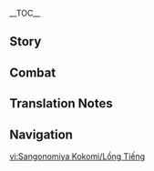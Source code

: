 {{CharacterTabs}}
{{LanguageTabs}}
__TOC__
==Story==
{{VO/Story
|character           = Sangonomiya Kokomi
|language            = zh
|language_s          = zh
|language_t          = zh-tw
|name_s              = 珊瑚宫心海
|name_t              = 珊瑚宮心海

|vo_01_01_title_s    = 初次见面…
|vo_01_01_title_t    = 初次見面…
|vo_01_01_subtitle   = Hello
|vo_01_01_file       = VO_{language}{character} Hello.ogg
|vo_01_01_tx_s       = 我是珊瑚宫心海，海祇岛的「现人神巫女」。此次与你一起出行，就当做是放松一下…咳，就当做是对外考察吧。不用担心，临行前我留下了不少锦囊，将海祇岛近期的发展计划布置完毕了。稍微离开一会儿，也没有关系。
|vo_01_01_tx_t       = 我是珊瑚宮心海，海祇島的「現人神巫女」。此次與{{MC|你|妳}}一起出行，就當做是放鬆一下…咳，就當做是對外考察吧。不用擔心，臨行前我留下了不少錦囊，將海祇島近期的發展計畫安排完畢了。稍微離開一會兒，也沒有關係。
|vo_01_01_rm_s       = Wǒ shì Shānhúgōng Xīnhǎi, Hǎiqí-dǎo de "Xiànrénshén Wūnǚ". Cǐcì yǔ nǐ yīqǐ chūxíng, jiù dàngzuò shì fàngsōng yīxià... Kè, jiù dàngzuò shì duìwài kǎochá ba. Bùyòng dānxīn, línxíng qián wǒ liúxiàle bùshǎo jǐnnáng, jiāng Hǎiqí-dǎo jìnqī de fāzhǎn jìhuà bùzhì wánbìle. Shāowēi líkāi yīhuǐr, yě méiyǒu guānxì.
|vo_01_01_rm_t       = Wǒ shì Shānhúgōng Xīnhǎi, Hǎiqí-dǎo de "Xiànrénshén Wūnǚ". Cǐcì yǔ nǐ yīqǐ chūxíng, jiù dàngzuò shì fàngsōng yīxià... Kè, jiù dàngzuò shì duìwài kǎochá ba. Bùyòng dānxīn, línxíng qián wǒ liúxiàle bùshǎo jǐnnáng, jiāng Hǎiqí-dǎo jìnqí de fāzhǎn jìhuà ānpái wánbìle. Shāowéi líkāi yīhuìr, yě méiyǒu guānxì.
|vo_02_01_title_s    = 闲聊・阅读
|vo_02_01_title_t    = 閒聊・閱讀
|vo_02_01_subtitle   = Chat: Reading
|vo_02_01_file       = VO_{language}{character} Chat - Reading.ogg
|vo_02_01_tx_s       = 八重堂出版的许多作品，深入浅出地阐明了兵法原理，我很喜欢。
|vo_02_01_tx_t       = 八重堂出版的許多作品，深入淺出地闡明了兵法原理，我很喜歡。
|vo_02_01_rm         = Bāchóng-táng chūbǎn de xǔduō zuòpǐn, shēnrù-qiǎnchū de chǎnmíngle bīngfǎ yuánlǐ, wǒ hěn xǐhuān.
|vo_02_02_title_s    = 闲聊・游鱼
|vo_02_02_title_t    = 閒聊・游魚
|vo_02_02_subtitle   = Chat: Fish
|vo_02_02_file       = VO_{language}{character} Chat - Fish.ogg
|vo_02_02_tx_s       = 每个生灵的意志都值得尊重，就像海中的游鱼，也有自己的方向。
|vo_02_02_tx_t       = 每個生靈的意志都值得尊重，就像海中的游魚，也有自己的方向。
|vo_02_02_rm         = Měigè shēnglíng de yìzhì, dōu zhídé zūnzhòng, jiùxiàng shì hǎi zhōng de yóuyú, yě yǒu zìjǐ de fāngxiàng.
|vo_02_03_title_s    = 闲聊・准备
|vo_02_03_title_t    = 閒聊・準備
|vo_02_03_subtitle   = Chat: Preparation
|vo_02_03_file       = VO_{language}{character} Chat - Preparation.ogg
|vo_02_03_tx_s       = 未雨绸缪，才能临危不乱。
|vo_02_03_tx_t       = 未雨綢繆，才能臨危不亂。
|vo_02_03_rm_s       = Wèiyǔ-chóumóu, cáinéng línwēi-bùluàn.
|vo_02_03_rm_t       = Wèiyǔ-chóumóu, cáinéng línwéi-bùluàn.
|vo_03_01_title_s    = 下雨的时候…
|vo_03_01_title_t    = 下雨的時候…
|vo_03_01_subtitle   = When It Rains
|vo_03_01_file       = VO_{language}{character} When It Rains.ogg
|vo_03_01_tx_s       = 雨中行军，可以隐蔽声息，但对体能却是很大的考验…
|vo_03_01_tx_t       = 雨中行軍，可以隱蔽聲息，但對體能卻是很大的考驗…
|vo_03_01_rm_s       = Yǔ zhōng xíngjūn, kěyǐ yǐnbì shēngxī, dàn duì tǐnéng què shì hěn dà de kǎoyàn...
|vo_03_01_rm_t       = Yǔ zhōng xíngjūn, kěyǐ yǐnbì shēngxí, dàn duì tǐnéng què shì hěn dà de kǎoyàn...
|vo_03_02_title_s    = 下雪的时候…
|vo_03_02_title_t    = 下雪的時候…
|vo_03_02_subtitle   = When It Snows
|vo_03_02_file       = VO_{language}{character} When It Snows.ogg
|vo_03_02_tx_s       = 雪…真漂亮呀。
|vo_03_02_tx_t       = 雪…真漂亮呀。
|vo_03_02_rm         = Xuě... zhēn piàoliàng ya.
|vo_03_03_title_s    = 阳光很好…
|vo_03_03_title_t    = 陽光很好…
|vo_03_03_subtitle   = When the Sun Is Out
|vo_03_03_file       = VO_{language}{character} When the Sun Is Out.ogg
|vo_03_03_tx_s       = 天色真好，一起走走吧？
|vo_03_03_tx_t       = 天色真好，一起走走吧？
|vo_03_03_rm         = Tiānsè zhēnhǎo, yīqǐ zǒuzǒu ba?
|vo_03_04_title_s    = 刮大风了…
|vo_03_04_title_t    = 颳大風了…
|vo_03_04_subtitle   = When the Wind Is Blowing
|vo_03_04_file       = VO_{language}{character} When the Wind Is Blowing.ogg
|vo_03_04_tx_s       = 嗯…这么大的风，正适合用火攻之计。
|vo_03_04_tx_t       = 嗯…這麼大的風，正適合用火攻之計。
|vo_03_04_rm         = Ǹg... Zhème dà de fēng, zhèng shìhé yòng huǒgōngzhījì.
|vo_04_01_title_s    = 早上好…
|vo_04_01_title_t    = 早安…
|vo_04_01_subtitle   = Good Morning
|vo_04_01_file       = VO_{language}{character} Good Morning.ogg
|vo_04_01_tx_s       = 早安。我刚刚读到一段有趣的兵法，要一起研究一下吗？
|vo_04_01_tx_t       = 早安。我剛剛讀到一段有趣的兵法，要一起研究一下嗎？
|vo_04_01_rm_s       = Zǎo'ān. Wǒ gānggāng dúdào yī duàn yǒuqù de bīngfǎ, yào yīqǐ yánjiū yīxià ma?
|vo_04_01_rm_t       = Zǎo'ān. Wǒ gānggāng dúdào yī duàn yǒuqù de bīngfǎ, yào yīqǐ yánjiù yīxià ma?
|vo_04_02_title_s    = 中午好…
|vo_04_02_title_t    = 午安…
|vo_04_02_subtitle   = Good Afternoon
|vo_04_02_file       = VO_{language}{character} Good Afternoon.ogg
|vo_04_02_tx_s       = 下午的作战方案要进行一些修正，这样可以保证更高的效率。
|vo_04_02_tx_t       = 下午的作戰方案要進行一些修正，這樣可以保證更高的效率。
|vo_04_02_rm         = Xiàwǔ de zuòzhàn fāng'àn yào jìnxíng yīxiē xiūzhèng, zhèyàng kěyǐ bǎozhèng gèng gāo de xiàolǜ.
|vo_04_03_title_s    = 晚上好…
|vo_04_03_title_t    = 晚上好…
|vo_04_03_subtitle   = Good Evening
|vo_04_03_file       = VO_{language}{character} Good Evening.ogg
|vo_04_03_tx_s       = 嗯？这么快就到晚上了？跟你在一起，时间总是会过得格外快。
|vo_04_03_tx_t       = 嗯？這麼快就到晚上了？跟{{MC|你|妳}}在一起，時間總是會過得特別快。
|vo_04_03_rm         = Ǹg? Zhème kuài jiù dào wǎnshàngle? Gēn nǐ zài yīqǐ, shíjiān zǒngshì huì guò de géwài kuài.
|vo_04_04_title_s    = 晚安…
|vo_04_04_title_t    = 晚安…
|vo_04_04_subtitle   = Good Night
|vo_04_04_file       = VO_{language}{character} Good Night.ogg
|vo_04_04_tx_s       = 好好休息，养精蓄锐。晚安。
|vo_04_04_tx_t       = 好好休息，養精蓄銳。晚安。
|vo_04_04_rm_s       = Hǎohao xiūxi, yǎngjīng-xùruì. Wǎn'ān.
|vo_04_04_rm_t       = Hǎohao xiūxí, yǎngjīng-xùruì. Wǎn'ān.
|vo_05_01_title_s    = 关于珊瑚宫心海自己・锦囊
|vo_05_01_title_t    = 關於珊瑚宮心海自己・錦囊
|vo_05_01_subtitle   = About {character}: Directives
|vo_05_01_file       = VO_{language}{character} About {character} - Directives.ogg
|vo_05_01_tx_s       = 战场局势千变万化，一念之差就可能葬送全局。所以在开战前，我会将所有情况纳入考量，写成锦囊交给将士们去执行。不过目前来看，他们对锦囊有些过于依赖了。我还是希望他们多读些兵书，靠自己的力量辨析战场的局势，这样才能更好地抓住战机。
|vo_05_01_tx_t       = 戰場局勢千變萬化，一念之差就可能葬送全局。所以在開戰前，我會將所有情況納入考量，寫成錦囊交給將士們去執行。不過目前來看，他們對錦囊有些過於依賴了。我還是希望他們多讀些兵書，靠自己的力量辨析戰場的局勢，這樣才能更好地抓住戰機。
|vo_05_01_rm         = Zhànchǎng júshì qiānbiàn-wànhuà, yīniànzhīchā jiù kě'néng zàngsòng quánjú. Suǒyǐ zài kāizhàn qián, wǒ huì jiāng suǒyǒu qíngkuàng nàrù kǎoliáng, xiěchéng jǐnnáng jiāo gěi jiàngshìmen qù zhíxíng. Bùguò mùqián lái kàn, tāmen duì jǐn náng yǒuxiē guòyú yīlàile. Wǒ háishì xīwàng tāmen duō dú xiē bīngshū, kào zìjǐ de lìliàng biànxī zhànchǎng de júshì, zhèyàng cáinéng gèng hǎo de zhuāzhù zhànjī.
|vo_05_02_title_s    = 关于珊瑚宫心海自己・放松
|vo_05_02_title_t    = 關於珊瑚宮心海自己・放鬆
|vo_05_02_subtitle   = About {character}: Relaxing
|vo_05_02_file       = VO_{language}{character} About {character} - Relaxing.ogg
|vo_05_02_tx_s       = 真希望这次作战快点结束。八重堂出版的新印《沉秋拾剑录》已经可以买到了，好想呆在房间里一口气看完…
|vo_05_02_tx_t       = 真希望這次作戰快點結束。八重堂出版的新印《沉秋拾劍錄》已經可以買到了，好想待在房間裡一口氣看完…
|vo_05_02_rm         = Zhēn xīwàng zhè cì zuòzhàn kuàidiǎn jiéshù. Bāchóng-táng chūbǎn de xīnyìn "Chénqiū Shíjiàn-lù" yǐjīng kěyǐ mǎi dàole, hǎoxiǎng dāi zài fángjiān lǐ yīkǒuqì kànwán...
|vo_06_01_title_s    = 关于我们・见闻
|vo_06_01_title_t    = 關於我們・見聞
|vo_06_01_subtitle   = About Us: Experience
|vo_06_01_file       = VO_{language}{character} About Us - Experience.ogg
|vo_06_01_tx_s       = 母亲曾教导过我，只有眼界开阔，才能成为合格的领袖。不过以前的我常年往返于珊瑚宫与军队之间，不曾亲自出来冒险，难免会有许多不懂的地方。嗯，这些就请你多担待啦。
|vo_06_01_tx_t       = 母親曾教導過我，只有眼界開闊，才能成為合格的領袖。不過以前的我常年往返於珊瑚宮與軍隊之間，不曾親自出來冒險，難免會有許多不懂的地方。嗯，這些就請{{MC|你|妳}}多擔待啦。
|vo_06_01_rm         = Mǔqīn céng jiàodǎoguò wǒ, zhǐyǒu yǎnjiè kāikuò, cáinéng chéngwéi hégé de lǐngxiù. Bùguò yǐqián de wǒ chángnián wǎngfǎn yú Shānhúgōng yǔ jūnduì zhī jiān, bùcéng qīnzì chūlái màoxiǎn, nánmiǎn huì yǒu xǔduō bù dǒng de dìfāng. Ǹg, zhèxiē jiù qǐng nǐ duō dāndài la.
|vo_06_02_title_s    = 关于我们・困惑
|vo_06_02_title_t    = 關於我們・困惑
|vo_06_02_subtitle   = About Us: Confusion
|vo_06_02_file       = VO_{language}{character} About Us - Confusion.ogg
|vo_06_02_tx_s       = 都说人心难测，但作为现人神巫女，我必须努力去理解每个人的想法才行。就从你开始吧，旅行者，让我猜猜…你现在在想些什么呢？
|vo_06_02_tx_t       = 都說人心難測，但作為現人神巫女，我必須努力去理解每個人的想法才行。就從{{MC|你|妳}}開始吧，旅行者，讓我猜猜…{{MC|你|妳}}現在在想些什麼呢？
|vo_06_02_rm         = Dōu shuō rénxīn-náncè, dàn zuòwéi Xiànrénshén Wūnǚ, wǒ bìxū nǔlì qù lǐjiě měigèrén de xiǎngfǎ cái xíng. Jiù cóng nǐ kāishǐ ba, Lǚxíngzhě, ràng wǒ cāicāi... Nǐ xiànzài zài xiǎng xiē shénme ne?
|vo_07_01_title_s    = 关于「神之眼」…
|vo_07_01_title_t    = 關於「神之眼」…
|vo_07_01_subtitle   = About the [[Vision]]
|vo_07_01_file       = VO_{language}{character} About the Vision.ogg
|vo_07_01_tx_s       = 在我眼中，「神之眼」便是愿望的象征。我们之所以成立反抗军，反对眼狩令，就是因为愿望是非常宝贵的东西，不该被轻易放弃，更不该被强行剥夺。
|vo_07_01_tx_t       = 在我眼中，「神之眼」便是願望的象徵。我們之所以成立反抗軍，反對眼狩令，就是因為願望是非常寶貴的東西，不該被輕易放棄，更不該被強行剝奪。
|vo_07_01_rm_s       = Zài wǒ yǎnzhōng, "Shénzhīyǎn" biàn shì yuànwàng de xiàngzhēng. Wǒmen zhīsuǒyǐ chénglì Fǎnkàng-jūn, fǎnduì Yǎnshòu-lìng, jiùshì yīnwèi yuànwàng shì fēicháng bǎoguì de dōngxi, bùgāi bèi qīngyì fàngqì, gèng bù āi bèi qiángxíng bōduó.
|vo_07_01_rm_t       = 
|vo_07_02_title_s    = 有什么想要分享・刊物
|vo_07_02_title_t    = 有什麼想要分享・刊物
|vo_07_02_subtitle   = Anything to Share: Periodicals
|vo_07_02_file       = VO_{language}{character} Anything to Share - Periodicals.ogg
|vo_07_02_tx_s       = 八重堂出版的刊物中，我尤其喜欢这本《提瓦特战争艺术》。你看，上面记录了许多经典战役，以及兵法名家对此的解析。其中有几篇我特别欣赏，让我来念给你听…
|vo_07_02_tx_t       = 八重堂出版的刊物中，我尤其喜歡這本《提瓦特戰爭藝術》。{{MC|你|妳}}看，上面記錄了許多經典戰役，以及兵法名家對此的解析。其中有幾篇我特別欣賞，讓我來唸給{{MC|你|妳}}聽…
|vo_07_02_rm         = Bāchóng-táng chūbǎn de kānwù zhōng, wǒ yóuqí xǐhuān zhèběn "Tíwǎtè Zhànzhēng Yìshù". Nǐ kàn, shàngmiàn jìlùle xǔduō jīngdiǎn zhànyì, yǐjí bīngfǎ míngjiā duìcǐ de jiěxī. Qízhōng yǒu jǐ piān wǒ tèbié xīnshǎng, ràng wǒ lái niàn gěi nǐ tīng...
|vo_07_03_title_s    = 有什么想要分享・潜水
|vo_07_03_title_t    = 有什麼想要分享・潛水
|vo_07_03_subtitle   = Anything to Share: Diving
|vo_07_03_file       = VO_{language}{character} Anything to Share - Diving.ogg
|vo_07_03_tx_s       = 水下的世界虽不如陆地上明亮，但每次呆在那里时，心都会慢慢沉静下来。鱼群在远处游动，水母在身旁起舞，让人不知不觉就会放下所有烦恼。有机会的话，我带你去看看吧？
|vo_07_03_tx_t       = 水下的世界雖不如陸地上明亮，但每次待在那裡時，心都會慢慢沉靜下來。魚群在遠處游動、水母在身旁起舞，讓人不知不覺就會放下所有煩惱。有機會的話，我帶{{MC|你|妳}}去看看吧？
|vo_07_03_rm         = Shuǐ xià de shìjiè suī bùrú lùdì shàng míngliàng, dàn měicì dāizài nàlǐ shí, xīn dōuhuì mànman chénjìng xiàlái. Yúqún zài yuǎnchù yóudòng, shuǐmǔ zài shēnpáng qǐwǔ, ràng rén bùzhī-bùjué jiù huì fàngxià suǒyǒu fánnǎo. Yǒu jīhuì dehuà, wǒ dài nǐ qù kànkàn ba?
|vo_07_04_title_s    = 感兴趣的见闻…
|vo_07_04_title_t    = 感興趣的見聞…
|vo_07_04_subtitle   = Interesting Things
|vo_07_04_file       = VO_{language}{character} Interesting Things.ogg
|vo_07_04_tx_s       = 我很喜欢海祇珊瑚真珠，它为海祇岛带来了许多财富，是大海给予我们的馈赠。
|vo_07_04_tx_t       = 我很喜歡海祇珊瑚真珠，它為海祇島帶來了許多財富，是大海給予我們的饋贈。
|vo_07_04_rm         = Wǒ hěn xǐhuān Hǎiqí Shānhú Zhēnzhū, tā wèi Hǎiqí-dǎo dài láile xǔduō cáifù, shì dàhǎi jǐyǔ wǒmen de kuìzèng.

|vo_08_01_title_s    = 关于五郎…
|vo_08_01_title_t    = 關於五郎…
|vo_08_01_subtitle   = About [[Gorou]]
|vo_08_01_file       = VO_{language}{character} About Gorou.ogg
|vo_08_01_tx_s       = 五郎是不可多得的优秀将领。他真诚、坚毅、果敢…能够与部下同食同寝，也能够提出许多出人意料的作战方案。但他也有一个小小的缺点，就是在战斗中容易亢奋上头。如果你和他一起行动的话，一定要在关键时候拉住他。
|vo_08_01_tx_t       = 五郎是不可多得的優秀將領。他真誠、堅毅、果敢…能夠與部下同食同寢，也能夠提出許多出人意料的作戰方案。但他也有一個小小的缺點，就是在戰鬥中容易亢奮上頭。如果{{MC|你|妳}}和他一起行動的話，一定要在關鍵時候拉住他。
|vo_08_01_rm_s       = Wǔláng shì bùkě-duōdé de yōuxiù jiànglǐng. Tā zhēnchéng, jiānyì, guǒgǎn... nénggòu yǔ bùxià tóngshí-tóngqǐn, yě nénggòu tíchū xǔduō chūrényìliào de zuòzhàn fāng'àn. Dàn tā yěyǒu yīgè xiǎoxiǎo de quēdiǎn, jiùshì zài zhàndòu zhōng róngyì kàngfèn shàngtou. Rúguǒ nǐ hé tā yīqǐ xíngdòng dehuà, yīdìng yào zài guānjiàn shíhòu lā zhù tā.
|vo_08_01_rm_t       = Wǔláng shì bùkě-duōdé de yōuxiù jiànglǐng. Tā zhēnchéng, jiānyì, guǒgǎn... nénggòu yǔ bùxià tóngshí-tóngqǐn, yě nénggòu tíchū xǔduō chūrényìliào de zuòzhàn fāng'àn. Dàn tā yěyǒu yīgè xiǎoxiǎo de quēdiǎn, jiùshì zài zhàndòu zhōng róngyì kàngfèn shàngtou. Rúguǒ nǐ hàn tā yīqǐ xíngdòng dehuà, yīdìng yào zài guānjiàn shíhòu lā zhù tā.

|vo_08_02_title_s    = 关于九条裟罗…
|vo_08_02_title_t    = 關於九條裟羅…
|vo_08_02_subtitle   = About [[Kujou Sara]]
|vo_08_02_file       = VO_{language}{character} About Kujou Sara.ogg
|vo_08_02_tx_s       = 不得不承认，九条裟罗是一个难缠的对手。虽然她很少使用计策与谋略，但她在正面战场做得很好。幕府军对她非常信服，在她的带领下团结一致、悍不畏死，曾经几度给反抗军带来了巨大的威胁。
|vo_08_02_tx_t       = 不得不承認，九條裟羅是一個難纏的對手。雖然她很少使用計策與謀略，但她在正面戰場做得很好。幕府軍對她非常信服，在她的帶領下團結一致、悍不畏死，曾經幾度給反抗軍帶來了巨大的威脅。
|vo_08_02_rm         = Bùdé-bùchéngrèn, Jiǔtiáo Shāluō shì yīgè nánchán de duìshǒu. Suīrán tā hěn shǎo shǐyòng jìcè yǔ móulüè, dàn tā zài zhèngmiàn zhànchǎng zuò dé hěn hǎo. Mùfǔ-jūn duì tā fēicháng xìnfú, zài tā de dàilǐng xià tuánjié-yīzhì, hànbùwèisǐ, céngjīng jǐ dù gěi Fǎnkàng-jūn dài láile jùdà de wēixié.

|vo_08_03_title_s    = 关于八重神子…
|vo_08_03_title_t    = 關於八重神子…
|vo_08_03_subtitle   = About [[Yae Miko]]
|vo_08_03_file       = VO_{language}{character} About Yae Miko.ogg
|vo_08_03_tx_s       = 八重宫司的许多事迹，我也有听说过。平心而论，我认为她是一位非常优秀的巫女，至少在「巫女」的本职上，她做到了无可挑剔的程度。听说她还负责八重堂轻小说出版事宜，真是个难以捉摸的人…
|vo_08_03_tx_t       = 八重宮司的許多事蹟，我也有聽說過。平心而論，我認為她是一位非常優秀的巫女，至少在「巫女」的本職上，她做到了無可挑剔的程度。聽說她還負責八重堂輕小說出版事宜，真是個難以捉摸的人…
|vo_08_03_rm_s       = Bāchóng Gōngsī de xǔduō shìjì, wǒ yěyǒu tīngshuōguò. Píngxīn'érlùn, wǒ rènwéi tā shì yī wèi fēicháng yōuxiù de wūnǚ, zhìshǎo zài "wūnǚ" de běnzhí shàng, tā zuòdàole wúkě tiāotì de chéngdù. Tīngshuō tā hái fùzé Bāchóng-táng qīngxiǎoshuō chūbǎn shìyí, zhēnshi gè nányǐ zhuōmō de rén...
|vo_08_03_rm_t       = Bāchóng Gōngsī de xǔduō shìjī, wǒ yěyǒu tīngshuōguò. Píngxīn'érlùn, wǒ rènwéi tā shì yī wèi fēicháng yōuxiù de wūnǚ, zhìshǎo zài "wūnǚ" de běnzhí shàng, tā zuòdàole wúkě tiāotì de chéngdù. Tīngshuō tā hái fùzé Bāchóng-táng qīngxiǎoshuō chūbǎn shìyí, zhēnshi gè nányǐ zhuōmō de rén...

|vo_08_04_title_s    = 关于雷电将军…
|vo_08_04_title_t    = 關於雷電將軍…
|vo_08_04_subtitle   = About the [[Raiden Shogun]]
|vo_08_04_file       = VO_{language}{character} About Raiden Shogun.ogg
|vo_08_04_tx_s       = 眼狩令结束之后，海祇岛也回归了正常的生活。时至今日，我已经不想去评判将军的对错，我更在意的是海祇岛的未来。我希望将军能够信守承诺，我们与幕府相安无事。但若是有一天，将军再次无视民众的愿望，那我们也绝不会坐视不管。
|vo_08_04_tx_t       = 眼狩令結束之後，海祇島也回歸了正常的生活。時至今日，我已經不想去評判將軍的對錯，我更在意的是海祇島的未來。我希望將軍能夠信守承諾，我們與幕府相安無事。但若是有一天，將軍再次無視民眾的願望，那我們也絕不會坐視不管。
|vo_08_04_rm         = Yǎnshòu-lìng jiéshù zhīhòu, Hǎiqí-dǎo yě huíguīle zhèngcháng de shēnghuó. Shí zhì jīnrì, wǒ yǐjīng bùxiǎng qù píngpàn Jiāngjūn de duìcuò, wǒ gèng zàiyì de shì Hǎiqí-dǎo de wèilái. Wǒ xīwàng Jiāngjūn nénggòu xìnshǒu chéngnuò, wǒmen yǔ Mùfǔ xiāng'ān wúshì. Dàn ruòshì yǒu yītiān, Jiāngjūn zàicì wú shì mínzhòng de yuànwàng, nà wǒmen yě jué bùhuì zuòshì-bùguǎn.

|vo_08_05_title_s    = 关于北斗…
|vo_08_05_title_t    = 關於北斗…
|vo_08_05_subtitle   = About [[Beidou]]
|vo_08_05_file       = VO_{language}{character} About Beidou.ogg
|vo_08_05_tx_s       = 当时与北斗一同伏击幕府军的时候，我也曾提出过「担心幕府军事先察觉」的担忧。不过北斗对我说，她的船队令行禁止，能够悄无声息地发动奇袭，事实证明果然如此。如今我们海祇岛的船队在训练时遇到了瓶颈，我倒真想请她来指导一番…
|vo_08_05_tx_t       = 當時與北斗一同伏擊幕府軍的時候，我也曾提出過「擔心幕府軍事先察覺」的擔憂。不過北斗對我說，她的船隊令行禁止，能夠悄無聲息地發動奇襲，事實證明果然如此。如今我們海祇島的船隊在訓練時遇到了瓶頸，我倒真想請她來指導一番…
|vo_08_05_rm_s       = Dāngshí yǔ Běidǒu yītóng fújī Mùfǔ-jūn de shíhòu, wǒ yě céng tíchūguò "dānxīn Mùfǔ-jūn shìxiān chájué" de dānyōu. Bùguò Běidǒu duì wǒ shuō, tā de chuánduì lìngxíng-jìnzhǐ, nénggòu qiǎo wú shēngxī de fādòng qíxí, shìshí zhèngmíng guǒrán rúcǐ. Rújīn wǒmen Hǎiqí-dǎo de chuánduì zài xùnliàn shí yù dàole píngjǐng, wǒ dào zhēn xiǎng qǐng tā lái zhǐdǎo yīfān...
|vo_08_05_rm_t       = Dāngshí yǔ Běidǒu yītóng fújí Mùfǔ-jūn de shíhòu, wǒ yě céng tíchūguò "dānxīn Mùfǔ-jūn shìxiān chájué" de dānyōu. Bùguò Běidǒu duì wǒ shuō, tā de chuánduì lìngxíng-jìnzhǐ, nénggòu qiǎo wú shēngxí de fādòng qíxí, shìshí zhèngmíng guǒrán rúcǐ. Rújīn wǒmen Hǎiqí-dǎo de chuánduì zài xùnliàn shí yù dàole píngjǐng, wǒ dào zhēn xiǎng qǐng tā lái zhǐdǎo yīfān...

|vo_08_06_title_s    = 关于枫原万叶…
|vo_08_06_title_t    = 關於楓原萬葉…
|vo_08_06_subtitle   = About [[Kaedehara Kazuha]]
|vo_08_06_file       = VO_{language}{character} About Kaedehara Kazuha.ogg
|vo_08_06_tx_s       = 万叶曾在反抗军待过一段时间。印象里，他跟五郎的关系很好，两个人经常并肩作战。万叶性格洒脱，不喜欢被约束，但身处军队的时候，他又会严格遵守各项纪律。在我看来，他不仅剑术高超，性格也非常成熟。
|vo_08_06_tx_t       = 萬葉曾在反抗軍待過一段時間。印象裡，他跟五郎的關係很好，兩個人經常並肩作戰。萬葉性格灑脫，不喜歡被約束，但身處軍隊的時候，他又會嚴格遵守各項紀律。在我看來，他不僅劍術高超，性格也非常成熟。
|vo_08_06_rm_s       = Wànyè céng zài Fǎnkàng-jūn dàiguò yīduàn shíjiān. Yìnxiàng lǐ, tā gēn Wǔláng de guānxì hěn hǎo, liǎnggèrén jīngcháng bìngjiān zuòzhàn. Wànyè xìnggé sǎtuō, bù xǐhuān bèi yuēshù, dàn shēnchǔ jūnduì de shíhòu, tā yòu huì yán'gé zūnshǒu gè xiàng jìlǜ. Zài wǒ kàn lái, tā bùjǐn jiànshù gāochāo, xìnggé yě fēicháng chéngshú.
|vo_08_06_rm_t       = Wànyè céng zài Fǎnkàng-jūn dàiguò yīduàn shíjiān. Yìnxiàng lǐ, tā gēn Wǔláng de guānxì hěn hǎo, liǎnggèrén jīngcháng bìngjiān zuòzhàn. Wànyè xìnggé sǎtuō, bù xǐhuān bèi yuēshù, dàn shēnchǔ jūnduì de shíhòu, tā yòu huì yán'gé zūnshǒu gè xiàng jìlǜ. Zài wǒ kàn lái, tā bùjǐn jiànshù gāochāo, xìnggé yě fēicháng chéngshóu.

|vo_08_07_title_s    = 关于鹿野院平藏…
|vo_08_07_title_t    = 關於鹿野院平藏…
|vo_08_07_subtitle   = About [[Shikanoin Heizou]]
|vo_08_07_file       = VO_{language}{character} About Shikanoin Heizou.ogg
|vo_08_07_tx_s       = 刚开始的时候，我非常诧异有人公开穿着天领奉行的制服来海祇岛。如果他是天领奉行的武士，就不该这么鲁莽；如果他是天领奉行的间谍，又不该这么招摇。不过接触过一段时间之后，我发现这位自称是「侦探」的鹿野院先生，对海祇岛的军事布防、政务商贸都不感兴趣，倒像是来旅游的。所以我只是加派了一些人手盯着他，并没有赶他离开。如果你见到他的话，倒是可以跟他聊上几句。
|vo_08_07_tx_t       = 剛開始的時候，我非常詫異有人公開穿著天領奉行的制服來海祇島。如果他是天領奉行的武士，就不該這麼魯莽；如果他是天領奉行的間諜，又不該這麼招搖。不過接觸過一段時間之後，我發現這位自稱是「偵探」的鹿野院先生，對海祇島的軍事佈防、政務商貿都不感興趣，倒像是來旅遊的。所以我只是加派了一些人手盯著他，並沒有趕他離開。如果{{MC|你|妳|mc=1}}見到他的話，倒是可以跟他聊上幾句。
|vo_08_07_rm         = Gāng kāishǐ de shíhòu, wǒ fēicháng chàyì yǒurén gōngkāi chuānzhuó Tiānlǐng-fèngxíng de zhìfú lái Hǎiqí-dǎo. Rúguǒ tā shì Tiānlǐng-fèngxíng de wǔshì, jiù bù gāi zhème lǔmǎng; rúguǒ tā shì Tiānlǐng-fèngxíng de jiàndié, yòu bù gāi zhème zhāoyáo. Bùguò jiēchùguò yīduàn shíjiān zhīhòu, wǒ fāxiàn zhè wèi zìchēng shì "zhēntàn" de Lùyěyuàn-xiānshēng, duì Hǎiqí-dǎo de jūnshì bùfáng, zhèngwù shāngmào dōu bùgǎn xìngqù, dào xiàng shì lái lǚyóu de. Suǒyǐ wǒ zhǐshì jiāpàile yīxiē rénshǒu dīngzhe tā, bìng méiyǒu gǎn tā líkāi. Rúguǒ nǐ jiàndào tā dehuà, dǎoshì kěyǐ gēn tā liáoshàng jǐ jù.

|vo_08_08_title_s    = 关于梦见月瑞希…
|vo_08_08_title_t    = 關於夢見月瑞希…
|vo_08_08_subtitle   = About [[Yumemizuki Mizuki]]
|vo_08_08_friendship = 4
|vo_08_08_file       = VO_{language}{character} About Yumemizuki Mizuki.ogg
|vo_08_08_tx_s       = 瑞希小姐的能力与才艺有目共睹。我曾想请她出任顾问，协力我一同发展海祇岛的各式文化项目。但几次交谈过后，我便明白，瑞希小姐的目光放眼在整个稻妻。我期待能够早日见证她的成就。如有任何需要，海祇岛也随时欢迎她的到来。
|vo_08_08_tx_t       = 瑞希小姐的能力與才藝有目共睹。我曾想請她出任顧問，協力我一同發展海祇島的各式文化專案。但幾次交談過後，我便明白瑞希小姐的目光放眼在整個稻妻。我期待能夠早日見證她的成就，如有任何需要，海祇島也隨時歡迎她的到來。
|vo_08_08_rm         = 

|vo_09_01_title_s    = 想要了解珊瑚宫心海・其一
|vo_09_01_title_t    = 想要瞭解珊瑚宮心海・其一
|vo_09_01_subtitle   = More About {character}: I
|vo_09_01_file       = VO_{language}{character} More About {character} - 01.ogg
|vo_09_01_tx_s       = 越是情况紧迫，越要稳住心态。如果连我也陷入不安的话，其他人要怎么办呢？
|vo_09_01_tx_t       = 越是情況緊迫，越要穩住心態。如果連我也陷入不安的話，其他人該怎麼辦呢？
|vo_09_01_rm         = Yuè shì qíngkuàng jǐnpò, yuè yào wěn zhù xīntài. Rúguǒ lián wǒ yě xiànrù bù'ān dehuà, qítā rén yào zěnmebàn ne?
|vo_09_02_title_s    = 想要了解珊瑚宫心海・其二
|vo_09_02_title_t    = 想要瞭解珊瑚宮心海・其二
|vo_09_02_subtitle   = More About {character}: II
|vo_09_02_file       = VO_{language}{character} More About {character} - 02.ogg
|vo_09_02_tx_s       = 据说我们的祖先曾经生活在海底的渊下宫，是魔神奥罗巴斯将他们带到了地面上。我常常会猜想，海底的宫殿会不会很黑呢？每次想到这里，我就会倍加珍惜眼前的光亮。
|vo_09_02_tx_t       = 據說我們的祖先曾經生活在海底的淵下宮，是魔神奧羅巴斯將他們帶到了地面上。我常常會猜想，海底的宮殿會不會很黑呢？每次想到這裡，我就會備加珍惜眼前的光亮。
|vo_09_02_rm         = Jùshuō wǒmen de zǔxiān céngjīng shēnghuó zài hǎidǐ de Yuānxiàgōng, shì móshén Àoluóbāsī jiāng tāmen dài dàole dìmiàn shàng. Wǒ chángcháng huì cāixiǎng, hǎidǐ de gōngdiàn huìbuhuì hěn hēi ne? Měi cì xiǎngdào zhèlǐ, wǒ jiù huì bèijiā zhēnxī yǎnqián de guāngliàng.
|vo_09_03_title_s    = 想要了解珊瑚宫心海・其三
|vo_09_03_title_t    = 想要瞭解珊瑚宮心海・其三
|vo_09_03_subtitle   = More About {character}: III
|vo_09_03_file       = VO_{language}{character} More About {character} - 03.ogg
|vo_09_03_tx_s       = 剑鱼二番队的士兵们，在你离开后也推选出了临时队长，但大家还是希望你能回去。我也只能跟他们说，你有一个重要的任务要独自完成，暂时没办法回来。有机会的话，你可以去看看他们，他们想必会很欢迎你的。
|vo_09_03_tx_t       = 劍魚二番隊的士兵們，在{{MC|你|妳}}離開後也推選出了臨時隊長，但大家還是希望{{MC|你|妳}}能回去。我也只能跟他們說，{{MC|你|妳}}有一個重要的任務要獨自完成，暫時沒辦法回來。有機會的話，{{MC|你|妳}}可以去看看他們，他們想必會很歡迎{{MC|你|妳}}的。
|vo_09_03_rm_s       = Jiànyú Èrfān-duì de shìbīngmen, zài nǐ líkāi hòu yě tuīxuǎn chūle línshí duìzhǎng, dàn dàjiā háishì xīwàng nǐ néng huíqù. Wǒ yě zhǐnéng gēn tāmen shuō, nǐ yǒu yīgè zhòngyào de rènwù yào dúzì wánchéng, zànshí méi bànfǎ huílái. Yǒu jīhuì dehuà, nǐ kěyǐ qù kànkan tāmen, tāmen xiǎngbì huì hěn huānyíng nǐ de.
|vo_09_03_rm_t       = Jiànyú Èrfān-duì de shìbīngmen, zài nǐ líkāi hòu yě tuīxuǎn chūle línshí duìzhǎng, dàn dàjiā háishì xīwàng nǐ néng huíqù. Wǒ yě zhǐnéng gēn tāmen shuō, nǐ yǒu yīgè zhòngyào de rènwù yào dúzì wánchéng, zhànshí méi bànfǎ huílái. Yǒu jīhuì dehuà, nǐ kěyǐ qù kànkan tāmen, tāmen xiǎngbì huì hěn huānyíng nǐ de.
|vo_09_04_title_s    = 想要了解珊瑚宫心海・其四
|vo_09_04_title_t    = 想要瞭解珊瑚宮心海・其四
|vo_09_04_subtitle   = More About {character}: IV
|vo_09_04_file       = VO_{language}{character} More About {character} - 04.ogg
|vo_09_04_tx_s       = 其实很早以前，我并不想成为现人神巫女，只想每天读读兵书，做一个幕僚。这样就可以把自己隐藏在幕后，身上的担子也会减轻不少。不过最后还是事与愿违，毕竟血脉这种东西，是没办法违抗的…
|vo_09_04_tx_t       = 其實很早以前，我並不想成為現人神巫女，只想每天讀讀兵書，做一個幕僚。這樣就可以把自己隱藏在幕後，身上的擔子也會減輕不少。不過最後還是事與願違，畢竟血脈這種東西，是沒辦法違抗的…
|vo_09_04_rm_s       = Qíshí hěn zǎo yǐqián, wǒ bìng bùxiǎng chéngwéi Xiànrénshén Wūnǚ, zhǐ xiǎng měitiān dú dú bīngshū, zuò yīgè mùliáo. Zhèyàng jiù kěyǐ bǎ zìjǐ yǐncáng zài mùhòu, shēnshang de dànzi yě huì jiǎnqīng bùshǎo. Bùguò zuìhòu háishì shìyǔyuànwéi, bìjìng xuèmài zhè zhǒng dōngxi, shì méi bànfǎ wéikàng de...
|vo_09_04_rm_t       = 
|vo_09_05_title_s    = 想要了解珊瑚宫心海・其五
|vo_09_05_title_t    = 想要瞭解珊瑚宮心海・其五
|vo_09_05_subtitle   = More About {character}: V
|vo_09_05_file       = VO_{language}{character} More About {character} - 05.ogg
|vo_09_05_tx_s       = 成为现人神巫女之后，我也慢慢习惯了这样的生活。起码当我看到不合理的事情时，我有力量去改变它。更重要的是，我因此和你相遇了不是吗？
|vo_09_05_tx_t       = 成為現人神巫女之後，我也慢慢習慣了這樣的生活。起碼當我看到不合理的事情時，我有力量去改變它。更重要的是，我因此和{{MC|你|妳}}相遇了不是嗎？
|vo_09_05_rm_s       = Chéngwéi Xiànrénshén Wūnǚ zhīhòu, wǒ yě mànman xíguànle zhèyàng de shēnghuó. Qǐmǎ dāng wǒ kàndào bù hélǐ de shìqíng shí, wǒ yǒu lìliàng qù gǎibiàn tā. Gèng zhòngyào de shì, wǒ yīncǐ hé nǐ xiāngyùle bùshì ma?
|vo_09_05_rm_t       = Chéngwéi Xiànrénshén Wūnǚ zhīhòu, wǒ yě mànman xíguànle zhèyàng de shēnghuó. Qǐmǎ dāng wǒ kàndào bù hélǐ de shìqíng shí, wǒ yǒu lìliàng qù gǎibiàn tā. Gèng zhòngyào de shì, wǒ yīncǐ hàn nǐ xiāngyùle bùshì ma?
|vo_10_01_title_s    = 珊瑚宫心海的爱好…
|vo_10_01_title_t    = 珊瑚宮心海的愛好…
|vo_10_01_subtitle   = {character}'s Hobbies...
|vo_10_01_file       = VO_{language}{character} Hobbies.ogg
|vo_10_01_tx_s       = 喜欢的事情？我想要找一个安静的地方读兵书，读一天都不会有人来打扰的那种。如果你想跟我一起研究兵法的话，我也是很欢迎的。不过…你得睡地板。
|vo_10_01_tx_t       = 喜歡的事情？我想要找一個安靜的地方讀兵書，讀一天都不會有人來打擾的那種。如果{{MC|你|妳}}想跟我一起研究兵法的話，我也是很歡迎的。不過…{{MC|你|妳}}得睡地板。
|vo_10_01_rm_s       = Xǐhuān de shìqíng? Wǒ xiǎngyào zhǎo yīgè ānjìng de dìfāng dú bīngshū, dú yītiān dōu bùhuì yǒurén lái dǎrǎo de nà zhǒng. Rúguǒ nǐ xiǎng gēn wǒ yīqǐ yánjiū bīngfǎ dehuà, wǒ yěshì hěn huānyíng de. Bùguò... Nǐ děi shuì dìbǎn.
|vo_10_01_rm_t       = Xǐhuān de shìqíng? Wǒ xiǎngyào zhǎo yīgè ānjìng de dìfāng dú bīngshū, dú yītiān dōu bùhuì yǒurén lái dǎrǎo de nà zhǒng. Rúguǒ nǐ xiǎng gēn wǒ yīqǐ yánjiù bīngfǎ dehuà, wǒ yěshì hěn huānyíng de. Bùguò... Nǐ děi shuì dìbǎn.
|vo_10_02_title_s    = 珊瑚宫心海的烦恼…
|vo_10_02_title_t    = 珊瑚宮心海的煩惱…
|vo_10_02_subtitle   = {character}'s Troubles...
|vo_10_02_file       = VO_{language}{character} Troubles.ogg
|vo_10_02_tx_s       = 我其实，并不擅长与人交流。虽然也可以端起「现人神巫女」的架子来应付，但对我来说，这是一件很消耗能量的事情。一旦能量用尽，我也会露出消极的一面。那种形象肯定不能被外人看到啦，民众需要的是一个完美的海祇岛领袖，而不是一个喜欢宅在家里的小姑娘。
|vo_10_02_tx_t       = 我其實，並不擅長與人交流。雖然也可以端起「現人神巫女」的架子來應付，但對我來說，這是一件很消耗能量的事情。一旦能量用盡，我也會露出消極的一面。那種形象肯定不能被外人看到啦，民眾需要的是一個完美的海祇島領袖，而不是一個喜歡宅在家裡的小女生。
|vo_10_02_rm_s       = Wǒ qíshí, bìng bù shàncháng yǔ rén jiāoliú. Suīrán yě kěyǐ duān qǐ "Xiànrénshén Wūnǚ" de jiàzi lái yìngfù, dàn duì wǒ lái shuō, zhè shì yī jiàn hěn xiāohào néngliàng de shìqíng. Yīdàn néngliàng yòng jìn, wǒ yě huì lùchū xiāojí de yīmiàn. Nà zhǒng xíngxiàng kěndìng bùnéng bèi wàirén kàndào la, mínzhòng xūyào de shì yīgè wánměi de Hǎiqí-dǎo lǐngxiù, ér bùshì yīgè xǐhuān zhái zài jiālǐ de xiǎo gūniáng.
|vo_10_02_rm_t       = Wǒ qíshí, bìng bù shàncháng yǔ rén jiāoliú. Suīrán yě kěyǐ duān qǐ "Xiànrénshén Wūnǚ" de jiàzi lái yìngfù, dàn duì wǒ lái shuō, zhè shì yī jiàn hěn xiāohào néngliàng de shìqíng. Yīdàn néngliàng yòng jìn, wǒ yě huì lùchū xiāojí de yīmiàn. Nà zhǒng xíngxiàng kěndìng bùnéng bèi wàirén kàndào la, mínzhòng xūyào de shì yīgè wánměi de Hǎiqí-dǎo lǐngxiù, ér bùshì yīgè xǐhuān zhái zài jiālǐ de xiǎo nǚshēng.
|vo_10_03_title_s    = 喜欢的食物…
|vo_10_03_title_t    = 喜歡的食物…
|vo_10_03_subtitle   = Favorite Food
|vo_10_03_file       = VO_{language}{character} Favorite Food.ogg
|vo_10_03_tx_s       = 鸟蛋寿司，是我很喜欢的一道料理。它材料常见、做法简单，很适合在军中普及。虽然在战事激烈的时候，吃上一顿鸟蛋寿司也是一种奢侈，但绝大部分时间里，这种朴素的料理能给士兵们带来许多满足。
|vo_10_03_tx_t       = 鳥蛋壽司，是我很喜歡的一道料理。它材料常見、做法簡單，很適合在軍中普及。雖然在戰事激烈的時候，吃上一頓鳥蛋壽司也是一種奢侈，但絕大部分時間裡，這種樸素的料理能給士兵們帶來許多滿足。
|vo_10_03_rm_s       = Niǎodàn Shòusī, shì wǒ hěn xǐhuān de yīdào liàolǐ. Tā cáiliào chángjiàn, zuòfǎ jiǎndān, hěn shìhé zài jūn zhōng pǔjí. Suīrán zài zhànshì jīliè de shíhòu, chī shàng yī dùn Niǎodàn Shòusī yěshì yī zhǒng shēchǐ, dàn juédà bùfèn shíjiān lǐ, zhè zhǒng pǔsù de liàolǐ néng gěi shìbīngmen dài lái xǔduō mǎnzú.
|vo_10_03_rm_t       = Niǎodàn Shòusī, shì wǒ hěn xǐhuān de yīdào liàolǐ. Tā cáiliào chángjiàn, zuòfǎ jiǎndān, hěn shìhé zài jūn zhōng pǔjí. Suīrán zài zhànshì jīliè de shíhòu, chī shàng yī dùn Niǎodàn Shòusī yěshì yī zhǒng shēchǐ, dàn juédà bùfèn shíjiān lǐ, zhè zhǒng púsù de liàolǐ néng gěi shìbīngmen dài lái xǔduō mǎnzú.
|vo_10_04_title_s    = 讨厌的食物…
|vo_10_04_title_t    = 討厭的食物…
|vo_10_04_subtitle   = Least Favorite Food
|vo_10_04_file       = VO_{language}{character} Least Favorite Food.ogg
|vo_10_04_tx_s       = 嗯…非要说的话，我不太喜欢跟鱼有关的料理。不过这个还请你帮我保密啦，渔业在海祇岛的占比很重，如果让民众知道我不喜欢鱼料理的话，他们说不定会有一些奇怪的担心。
|vo_10_04_tx_t       = 嗯…非要說的話，我不太喜歡跟魚有關的料理。不過這個還請{{MC|你|妳}}幫我保密啦，漁業在海祇島的占比很重，如果讓民眾知道我不喜歡魚料理的話，他們說不定會有一些奇怪的擔心。
|vo_10_04_rm         = Ǹg... Fēi yào shuō dehuà, wǒ bù tài xǐhuān gēn yú yǒuguān de liàolǐ. Bùguò zhège hái qǐng nǐ bāng wǒ bǎomì la, yúyè zài Hǎiqí-dǎo de zhànbǐ hěn zhòng, rúguǒ ràng mínzhòng zhīdào wǒ bù xǐhuān yú liàolǐ dehuà, tāmen shuōbudìng huì yǒu yīxiē qíguài de dānxīn.

<!-- Receiving a Gift -->
|vo_11_01_title_s    = 收到赠礼・其一
|vo_11_01_title_t    = 收到贈禮・其一
|vo_11_01_subtitle   = Receiving a Gift: I
|vo_11_01_file       = VO_{language}{character} Receiving a Gift - 01.ogg
|vo_11_01_tx_s       = 嗯，真好吃！能量似乎也…不、没什么…
|vo_11_01_tx_t       = 嗯，真好吃！能量似乎也…不、沒什麼…
|vo_11_01_rm         = 
|vo_11_02_title_s    = 收到赠礼・其二
|vo_11_02_title_t    = 收到贈禮・其二
|vo_11_02_subtitle   = Receiving a Gift: II
|vo_11_02_file       = VO_{language}{character} Receiving a Gift - 02.ogg
|vo_11_02_tx_s       = 分几口慢慢吃的话，幸福感也会持续得更久吧。
|vo_11_02_tx_t       = 分幾口慢慢吃的話，幸福感也會持續得更久吧。
|vo_11_02_rm         = 
|vo_11_03_title_s    = 收到赠礼・其三
|vo_11_03_title_t    = 收到贈禮・其三
|vo_11_03_subtitle   = Receiving a Gift: III
|vo_11_03_file       = VO_{language}{character} Receiving a Gift - 03.ogg
|vo_11_03_tx_s       = 嗯，你给我出了一个难题呢。
|vo_11_03_tx_t       = 嗯，{{MC|你|妳}}給我出了一個難題呢。
|vo_11_03_rm         = 
|vo_12_01_title_s    = 生日…
|vo_12_01_title_t    = 生日…
|vo_12_01_subtitle   = Birthday
|vo_12_01_file       = VO_{language}{character} Birthday.ogg
|vo_12_01_tx_s       = 生日快乐！今天有什么安排了吗？没有的话，我们一起在海祇岛庆祝吧。早晨我带你去看日出，白天一起去潜水，晚上的时候在珊瑚宫散步。如果下雨的话，我们就找个地方读兵书，然后一起去尝试做蛋糕。总之今天你不用多想，交给我这个「军师」来安排就好啦。
|vo_12_01_tx_t       = 生日快樂！今天有什麼安排了嗎？沒有的話，我們一起在海祇島慶祝吧。早晨我帶{{MC|你|妳}}去看日出，白天一起去潛水，晚上的時候在珊瑚宮散步。如果下雨的話，我們就找個地方讀兵書，然後一起去嘗試做蛋糕。總之今天{{MC|你|妳}}不用多想，交給我這個「軍師」來安排就好啦。
|vo_12_01_rm         = Shēngrì kuàilè! Jīntiān yǒu shénme ānpáile ma? Méiyǒu dehuà, wǒmen yīqǐ zài Hǎiqí-dǎo qìngzhù ba. Zǎochén wǒ dài nǐ qù kàn rì chū, báitiān yīqǐ qù qiánshuǐ, wǎnshàng de shíhòu zài shānhú gōng sànbù. Rúguǒ xià yǔ dehuà, wǒmen jiù zhǎo gè dìfāng dú bīngshū, ránhòu yīqǐ qù chángshì zuò dàngāo. Zǒngzhī jīntiān nǐ bùyòng duō xiǎng, jiāo gěi wǒ zhège "jūnshī" lái ānpái jiù hǎo la.
|vo_13_01_title_s    = 突破的感受・起
|vo_13_01_title_t    = 突破的感受・起
|vo_13_01_subtitle   = Feelings About Ascension: Intro
|vo_13_01_file       = VO_{language}{character} Feelings About Ascension - 01.ogg
|vo_13_01_tx_s       = 我虽然并不崇尚武力，但能够变强是一件好事。
|vo_13_01_tx_t       = 我雖然並不崇尚武力，但能夠變強是一件好事。
|vo_13_01_rm         = Wǒ suīrán bìng bù chóngshàng wǔlì, dàn nénggòu biàn qiáng shì yī jiàn hǎoshì.
|vo_13_02_title_s    = 突破的感受・承
|vo_13_02_title_t    = 突破的感受・承
|vo_13_02_subtitle   = Feelings About Ascension: Building Up
|vo_13_02_file       = VO_{language}{character} Feelings About Ascension - 02.ogg
|vo_13_02_tx_s       = 力量在不断地涌出…想必下次作战，我们可以配合得更好。
|vo_13_02_tx_t       = 力量在不斷地湧出…想必下次作戰，我們可以配合得更好。
|vo_13_02_rm         = Lìliàng zài bùduàn de yǒng chū... Xiǎngbì xià cì zuòzhàn, wǒmen kěyǐ pèihé dé gèng hǎo.
|vo_13_03_title_s    = 突破的感受・转
|vo_13_03_title_t    = 突破的感受・轉
|vo_13_03_subtitle   = Feelings About Ascension: Climax
|vo_13_03_file       = VO_{language}{character} Feelings About Ascension - 03.ogg
|vo_13_03_tx_s       = 沧海月明，潮起潮落。力量更进一步，心境也会有所不同。
|vo_13_03_tx_t       = 滄海月明，潮起潮落。力量更進一步，心境也會有所不同。
|vo_13_03_rm         = Cānghǎi-yuèmíng, cháoqǐ-cháoluò. Lìliàng gèng jìnyībù, xīnjìng yě huì yǒusuǒ bùtóng.
|vo_13_04_title_s    = 突破的感受・合
|vo_13_04_title_t    = 突破的感受・合
|vo_13_04_subtitle   = Feelings About Ascension: Conclusion
|vo_13_04_file       = VO_{language}{character} Feelings About Ascension - 04.ogg
|vo_13_04_tx_s       = 曾经，我也时常会陷入自我怀疑之中。像我这样的人，真的可以胜任现人神巫女的职位吗？不过现在，我已经很少再去想这些了。与你在一起的时候，任何困难都可以迎刃而解。
|vo_13_04_tx_t       = 曾經，我也時常會陷入自我懷疑之中。像我這樣的人，真的可以勝任現人神巫女的職位嗎？不過現在，我已經很少再去想這些了。與{{MC|你|妳}}在一起的時候，任何困難都可以迎刃而解。
|vo_13_04_rm         = Céngjīng, wǒ yě shícháng huì xiànrù zìwǒ huáiyí zhī zhōng. Xiàng wǒ zhèyàng de rén, zhēnde kěyǐ shèngrèn Xiànrénshén Wūnǚ de zhíwèi ma? Bùguò xiànzài, wǒ yǐjīng hěn shǎo zài qù xiǎng zhèxiēle. Yǔ nǐ zài yīqǐ de shíhòu, rènhé kùnnán dōu kěyǐ yíngrèn'érjiě.
|vo_13_04_tl         =
}}

==Combat==
{{Combat VO
|character           = Sangonomiya Kokomi
|language            = zh

|skill_1_tx_s        = 帮帮忙！
|skill_1_tx_t        = 幫幫忙！
|skill_1_rm          = Bāngbāngmáng!
|skill_2_tx_s        = 别担心。
|skill_2_tx_t        = 別擔心。
|skill_2_rm          = Bié dānxīn.
|skill_3_tx_s        = 休养生息。
|skill_3_tx_t        = 休養生息。
|skill_3_rm          = Xiūyǎng-shēngxī.

|burst_1_tx_s        = 沧海之约。
|burst_1_tx_t        = 滄海之約。
|burst_1_rm          = Cānghǎi zhī yuē.
|burst_2_tx_s        = 翻涌吧！
|burst_2_tx_t        = 翻湧吧！
|burst_2_rm          = Fānyǒng ba!
|burst_3_tx_s        = 深海的加护！
|burst_3_tx_t        = 深海的加護！
|burst_3_rm          = Shēnhǎi de jiāhù!

|sprint-s_1_tx_s     = 我们走吧。
|sprint-s_1_tx_t     = 我們走吧。
|sprint-s_1_rm       = Wǒmen zǒu ba.
|sprint-s_2_file     = Sprint Start 02,Sprint Start 03

|glider_1_tx_s       = 风景真好。
|glider_1_tx_t       = 風景真好。
|glider_1_rm         = Fēngjǐng zhēn hǎo.
|glider_2_file       = Deploying Wind Glider 02,Deploying Wind Glider 03

|chest_1_tx_s        = 补给可是头等要事。
|chest_1_tx_t        = 補給可是頭等要事。
|chest_1_rm          = Bǔjǐ kěshì tóuděng yàoshì.
|chest_2_tx_s        = 要好好规划一下如何使用。
|chest_2_tx_t        = 要好好規劃一下如何使用。
|chest_2_rm          = Yào hǎohǎo guīhuà yīxià rúhé shǐyòng.
|chest_3_tx_s        = 嗯，这就是冒险的乐趣…
|chest_3_tx_t        = 嗯，這就是冒險的樂趣…
|chest_3_rm          = Ǹg, zhè jiùshì màoxiǎn de lèqù...

|low-hp_1_tx_s       = 好累…
|low-hp_1_tx_t       = 好累…
|low-hp_1_rm         = Hǎo lèi...
|low-hp_2_tx_s       = 需要变更战术。
|low-hp_2_tx_t       = 需要變更戰術。
|low-hp_2_rm         = Xūyào biàn'gēng zhànshù.
|low-hp_3_tx_s       = 谨慎为上。
|low-hp_3_tx_t       = 謹慎為上。
|low-hp_3_rm         = Jǐnshèn wéi shàng.

<!-- Ally at Low HP -->
|ally-low-hp_1_tx_s  = 援军已至！
|ally-low-hp_1_tx_t  = 援軍已至！
|ally-low-hp_1_rm    = Yuānjūn yǐ zhì!
|ally-low-hp_2_tx_s  = 请到后方休息。
|ally-low-hp_2_tx_t  = 請到後方休息。
|ally-low-hp_2_rm_s  = Qǐng dào hòufāng xiūxi.
|ally-low-hp_2_rm_t  = Qǐng dào hòufāng xiūxí.

|fallen_1_tx_s       = 计策…出问题了吗？
|fallen_1_tx_t       = 計策…出問題了嗎？
|fallen_1_rm         = Jìcè... chū wèntíle ma?
|fallen_2_tx_s       = 失误了…
|fallen_2_tx_t       = 失誤了…
|fallen_2_rm         = Shīwùle...
|fallen_3_tx_s       = 不会再犯同样的错误。
|fallen_3_tx_t       = 不會再犯同樣的錯誤。
|fallen_3_rm         = Bùhuì zài fàn tóngyàng de cuòwù.

|hit-l_1_file        = Light Hit Taken 01,Light Hit Taken 02,Light Hit Taken 03,Light Hit Taken 04,Light Hit Taken 05,Light Hit Taken 06

|hit-h_1_tx_s        = 失策！
|hit-h_1_tx_t        = 失策！
|hit-h_1_rm          = Shīcè
|hit-h_2_tx_s        = 真难缠…
|hit-h_2_tx_t        = 真難纏…
|hit-h_2_rm          = Zhēn nánchán...
|hit-h_3_file        = Heavy Hit Taken 03,Heavy Hit Taken 04,Heavy Hit Taken 05,Heavy Hit Taken 06

|join_1_tx_s         = 这次的作战…让我想想。
|join_1_tx_t         = 這次的作戰…讓我想想。
|join_1_rm           = Zhècì de zuòzhàn... ràng wǒ xiǎngxiang.
|join_2_tx_s         = 别紧张，我们一定会赢。
|join_2_tx_t         = 別緊張，我們一定會贏。
|join_2_rm           = Bié jǐnzhāng, wǒmen yīdìng huì yíng.
|join_3_tx_s         = 万事俱备，出发吧。
|join_3_tx_t         = 萬事俱備，出發吧。
|join_3_rm           = Wànshì-jùbèi, chūfā ba.

|idle_1_file         = Standby 01,Standby 02

|atk-l_1_file        = Light Attack 01,Light Attack 02,Light Attack 03,Light Attack 04,Light Attack 05,Light Attack 06,Light Attack 07

|atk-m_1_file        = Mid Attack 01,Mid Attack 02,Mid Attack 03

|atk-h_1_file        = Heavy Attack 01,Heavy Attack 02,Heavy Attack 03

|climb_1_file        = Climbing 01,Climbing 02,Climbing 03,Climbing 04,Climbing 05

|climb-b_1_file      = Climbing Breath 01,Climbing Breath 02,Climbing Breath 03

|jump_1_file         = Jumping 01,Jumping 02,Jumping 03,Jumping 04,Jumping 05
}}

==Translation Notes==
{{Reflist|group="TN •"}}

==Navigation==
{{Character Navbox|VO-ZH}}

[[vi:Sangonomiya Kokomi/Lồng Tiếng]]